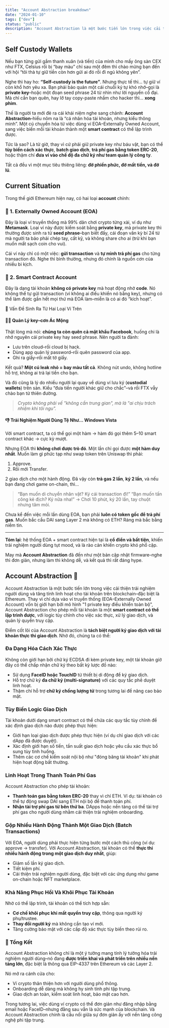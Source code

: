 ```yaml
---
title: "Account Abstraction breakdown"
date: "2024-01-10"
tags: ["dev"]
status: "public"
description: "Account Abstraction là một bước tiến lớn trong việc cải thiện trải nghiệm người dùng và tăng tính linh hoạt cho tài khoản trên blockchain–đặc biệt là Ethereum."
---
```


## Self Custody Wallets

Nếu bạn từng gửi gắm thanh xuân (và tiền) của mình cho mấy ông sàn CEX như FTX, Celsius rồi bị “bay màu” chỉ sau một đêm thì chào mừng bạn đến với hội “tôi thà tự giữ tiền còn hơn gửi ai đó rồi đi ngủ không yên”.

Nghe thì hay ho: **“Self-custody is the future”**. Nhưng thực tế thì... tự giữ ví còn khổ hơn yêu xa. Bạn phải bảo quản một cái chuỗi ký tự khó nhớ–gọi là **private key**–hoặc một đoạn seed phrase 24 từ nhìn như lời nguyền cổ đại. Mà chỉ cần bạn quên, hay lỡ tay copy-paste nhầm cho hacker thì... **xong phim**.

Thế là người ta mới đẻ ra cái khái niệm nghe sang chảnh: **Account Abstraction**–hiểu nôm na là “cá nhân hóa tài khoản, nhưng kiểu thông minh”. Một cú chuyển hóa từ việc dùng ví EOA–Externally Owned Account, sang việc biến mỗi tài khoản thành một **smart contract** có thể lập trình được.

Tức là sao? Là từ giờ, thay vì cứ phải giữ private key như báu vật, bạn có thể **tùy biến cách xác thực**, **batch giao dịch**, **trả phí gas bằng token ERC-20**, hoặc thậm chí **đưa ví vào chế độ đa chữ ký như team quản lý công ty**.

Tất cả đều vì một mục tiêu thiêng liêng: **đỡ phiền phức, đỡ mất tiền, và đỡ lú**.

## Current Situation

Trong thế giới Ethereum hiện nay, có hai loại **account** chính:

### 🧍 1. Externally Owned Account (EOA)

Đây là loại ví truyền thống mà 99% dân chơi crypto từng xài, ví dụ như **Metamask**. Loại ví này được kiểm soát bằng **private key**, mà private key thì thường được sinh ra từ **seed phrase**–bạn biết đấy, cái đoạn văn kỳ bí 24 từ mà người ta bảo phải chép tay, cất kỹ, và không share cho ai (trừ khi bạn muốn mất sạch coin cho vui).

Cái ví này chỉ có một việc: **gửi transaction** và **tự mình trả phí gas** cho từng transaction đó. Nghe thì bình thường, nhưng đó chính là nguồn cơn của nhiều bi kịch.

### 🤖 2. Smart Contract Account

Đây là dạng tài khoản **không có private key** mà hoạt động nhờ **code**. Nó không thể tự gửi transaction (vì không ai điều khiển nó bằng key), nhưng có thể làm được gần hết mọi thứ mà EOA làm–miễn là có ai đó “kích hoạt”.

🧨 Vấn Đề Sinh Ra Từ Hai Loại Ví Trên

#### 😵‍💫 Quản Lý key–cơn Ác Mộng

Thật lòng mà nói: **chúng ta còn quên cả mật khẩu Facebook**, huống chi là nhớ nguyên cái private key hay seed phrase.
Nên người ta đành:

- Lưu trên cloud–rồi cloud bị hack.
- Dùng app quản lý password–rồi quên password của app.
- Ghi ra giấy–rồi mất tờ giấy.

Kết quả? **Một cú leak nhỏ = bay màu tất cả**. Không nút undo, không hotline hỗ trợ, không ai trả lại tiền cho bạn.

Và đó cũng là lý do nhiều người lại quay về dùng ví lưu ký (**custodial wallets**) trên sàn. Kiểu “đưa tiền người khác giữ cho chắc”–và rồi FTX vẫy chào bạn từ thiên đường.

> _Crypto không phải về "không cần trung gian", mà là "ai chịu trách nhiệm khi tôi ngu"._

#### 👎 Trải Nghiệm Người Dùng Tệ Như... Windows Vista

Với smart contract, ta có thể gọi một hàm → hàm đó gọi thêm 5–10 smart contract khác → cực kỳ mượt.

Nhưng EOA thì **không chơi được trò đó**. Một lần chỉ gọi được **một hàm duy nhất**. Muốn làm gì phức tạp như swap token trên Uniswap thì phải:

1. Approve.
2. Rồi mới Transfer.

2 giao dịch cho một hành động. Đã vậy còn **trả gas 2 lần**, **ký 2 lần**, và nếu bạn đang chơi game on-chain, thì...

> “Bạn muốn di chuyển nhân vật? Ký cái transaction đi!”
> “Bạn muốn tấn công kẻ địch? Ký nữa nha!”
> → Chơi 10 phút, ký 20 lần, tay chuột nhưng tâm mỏi.

Chưa kể đến việc mỗi lần dùng EOA, bạn phải **luôn có token gốc để trả phí gas**. Muốn bắc cầu DAI sang Layer 2 mà không có ETH? Ráng mà bắc bằng niềm tin.

---

**Tóm lại**: hệ thống EOA + smart contract hiện tại là **cổ điển và bất tiện**, khiến trải nghiệm người dùng tụt mood, và là rào cản khiến crypto khó phổ cập.

May mà **Account Abstraction** đã đến như một bản cập nhật firmware–nghe thì đơn giản, nhưng làm thì không dễ, và kết quả thì rất đáng hype.

## Account Abstraction 🔑

Account Abstraction là một bước tiến lớn trong việc cải thiện trải nghiệm người dùng và tăng tính linh hoạt cho tài khoản trên blockchain–đặc biệt là Ethereum. Thay vì chỉ dựa vào ví truyền thống (EOA–Externally Owned Account) vốn bị giới hạn bởi mô hình "1 private key điều khiển toàn bộ", Account Abstraction cho phép mỗi tài khoản là một **smart contract có thể lập trình được**, với logic tùy chỉnh cho việc xác thực, xử lý giao dịch, và quản lý quyền truy cập.

Điểm cốt lõi của Account Abstraction là **tách biệt người ký giao dịch với tài khoản thực thi giao dịch**. Nhờ đó, chúng ta có thể:

### Đa Dạng Hóa Cách Xác Thực

Không còn giới hạn bởi chữ ký ECDSA đi kèm private key, một tài khoản giờ đây có thể chấp nhận chữ ký theo bất kỳ lược đồ nào:

- Sử dụng **FaceID hoặc TouchID** từ thiết bị di động để ký giao dịch.
- Hỗ trợ chữ ký **đa chữ ký (multi-signature)** với các quy tắc phê duyệt linh hoạt.
- Thậm chí hỗ trợ **chữ ký chống lượng tử** trong tương lai để nâng cao bảo mật.

### Tùy Biến Logic Giao Dịch

Tài khoản dưới dạng smart contract có thể chứa các quy tắc tùy chỉnh để xác định giao dịch nào được phép thực hiện:

- Giới hạn loại giao dịch được phép thực hiện (ví dụ chỉ giao dịch với các dApp đã được duyệt).
- Xác định giới hạn số tiền, tần suất giao dịch hoặc yêu cầu xác thực bổ sung tùy tình huống.
- Thêm các cơ chế kiểm soát nội bộ như "đóng băng tài khoản" khi phát hiện hoạt động bất thường.

### Linh Hoạt Trong Thanh Toán Phí Gas

Account Abstraction cho phép tài khoản:

- **Thanh toán gas bằng token ERC-20** thay vì chỉ ETH. Ví dụ: tài khoản có thể tự động swap DAI sang ETH nội bộ để thanh toán phí.
- **Nhận tài trợ phí gas từ bên thứ ba**. DApps hoặc nền tảng có thể tài trợ phí gas cho người dùng nhằm cải thiện trải nghiệm onboarding.

### Gộp Nhiều Hành Động Thành Một Giao Dịch (Batch Transactions)

Với EOA, người dùng phải thực hiện từng bước một cách thủ công (ví dụ: approve → transfer).
Với Account Abstraction, tài khoản có thể **thực thi nhiều hành động trong một giao dịch duy nhất**, giúp:

- Giảm số lần ký giao dịch.
- Tiết kiệm phí.
- Cải thiện trải nghiệm người dùng, đặc biệt với các ứng dụng như game on-chain hoặc NFT marketplace.

### Khả Năng Phục Hồi Và Khôi Phục Tài Khoản

Nhờ có thể lập trình, tài khoản có thể tích hợp sẵn:

- **Cơ chế khôi phục khi mất quyền truy cập**, thông qua người ký phụ/trustee.
- **Thay đổi người ký** mà không cần tạo ví mới.
- Tăng cường bảo mật với các cấp độ xác thực tùy biến theo rủi ro.

### 🎯 Tổng Kết

Account Abstraction không chỉ là một ý tưởng mang tính lý tưởng hóa trải nghiệm người dùng–nó đang **được triển khai và phát triển trên nhiều nền tảng lớn**, đặc biệt là thông qua EIP-4337 trên Ethereum và các Layer 2.

Nó mở ra cánh cửa cho:

- Ví crypto thân thiện hơn với người dùng phổ thông.
- Onboarding dễ dàng mà không hy sinh tính phi tập trung.
- Giao dịch an toàn, kiểm soát linh hoạt, bảo mật cao hơn.

Trong tương lai, việc dùng ví crypto có thể đơn giản như đăng nhập bằng email hoặc FaceID–nhưng đằng sau vẫn là sức mạnh của blockchain. Và Account Abstraction chính là cầu nối giữa sự đơn giản ấy với nền tảng công nghệ phi tập trung.
